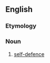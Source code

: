 ==English==

===Etymology===
{{prefix|en|self|protection}}

===Noun===
{{en-noun|-}}

# [[self-defence]]